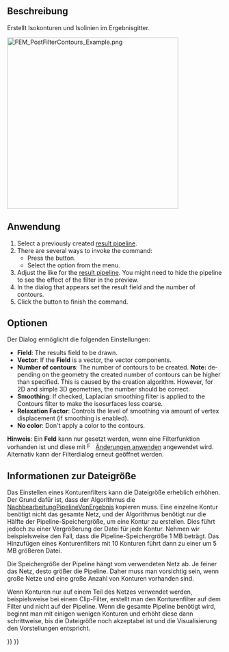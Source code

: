<languages/>

{{Docnav
|[[FEM_PostFilterClipRegion/de| NachbereitungFilterSchnittbereich]]
|[[FEM_PostFilterGlyph/de| NachbereitungFilterGlyphe]]
|[[FEM_Workbench/de|FEM]]
|IconL=FEM_PostFilterClipRegion.svg
|IconR=FEM_PostFilterGlyph.svg
|IconC=Workbench_FEM.svg
}}

<div lang="en" dir="ltr" class="mw-content-ltr">
{{GuiCommand
|Name=FEM PostFilterContours
|MenuLocation=Results → Contours Filter
|Workbenches=[[FEM_Workbench|FEM]]
|Version=0.21
|SeeAlso=[[FEM_PostPipelineFromResult|FEM Result pipeline]], [[FEM_PostCreateFunctions|FEM Filter functions]], [[FEM_tutorial|FEM tutorial]]
}}
</div>

<span id="Description"></span>
==Beschreibung==

Erstellt Isokonturen und Isolinien im Ergebnisgitter.

[[File:FEM_PostFilterContours_Example.png|400px]]
{{Caption|Iso-Konturen, die die y-Komponente der absoluten magnetischen<br>
Flussdichte in und um einen Kupferdraht darstellen, durch den<br>
ein elektrischer Strom mit einer Frequenz von 100 kHz fließt.<br>
Weitere Informationen zu diesem Modell findet man in Abschnitt 14 des [https://www.nic.funet.fi/index/elmer/doc/ElmerTutorials.pdf Elmer-Tutorium].}}

<span id="Usage"></span>
==Anwendung==

<div lang="en" dir="ltr" class="mw-content-ltr">
# Select a previously created [[FEM_PostPipelineFromResult|result pipeline]].
# There are several ways to invoke the command:
#* Press the {{Button|[[Image:FEM_PostFilterContours.svg|16px]] [[FEM_PostFilterContours|Contours Filter]]}} button.
#* Select the {{MenuCommand|Results → [[Image:FEM_PostFilterContours.svg|16px]] Contours Filter}} option from the menu.
# Adjust the {{MenuCommand|Result display options}} like for the [[FEM_PostPipelineFromResult|result pipeline]]. You might need to hide the pipeline to see the effect of the filter in the preview.
# In the dialog that appears set the result field and the number of contours.
# Click the {{Button|OK}} button to finish the command.
</div>

<span id="Options"></span>
==Optionen==

Der Dialog ermöglicht die folgenden Einstellungen:

<div lang="en" dir="ltr" class="mw-content-ltr">
* '''Field''': The results field to be drawn.
* '''Vector''': If the '''Field''' is a vector, the vector components.
* '''Number of contours''': The number of contours to be created. '''Note:''' depending on the geometry the created number of contours can be higher than specified. This is caused by the creation algorithm. However, for 2D and simple 3D geometries, the number should be correct.
* '''Smoothing''': If checked, Laplacian smoothing filter is applied to the Contours filter to make the isosurfaces less coarse. {{Version|1.1}}
* '''Relaxation Factor''': Controls the level of smoothing via amount of vertex displacement (if smoothing is enabled). {{Version|1.1}}
* '''No color''': Don't apply a color to the contours.
</div>

'''Hinweis''': Ein '''Feld''' kann nur gesetzt werden, wenn eine Filterfunktion vorhanden ist und diese mit [[Image:FEM_PostApplyChanges.svg|16px]] [[FEM_PostApplyChanges/de| Änderungen anwenden]] angewendet wird. Alternativ kann der Filterdialog erneut geöffnet werden.

<span id="File_Size_Information"></span>
==Informationen zur Dateigröße==

Das Einstellen eines Konturenfilters kann die Dateigröße erheblich erhöhen. Der Grund dafür ist, dass der Algorithmus die [[FEM_PostPipelineFromResult/de| NachbearbeitungPipelineVonErgebnis]] kopieren muss. Eine einzelne Kontur benötigt nicht das gesamte Netz, und der Algorithmus benötigt nur die Hälfte der Pipeline-Speichergröße, um eine Kontur zu erstellen. Dies führt jedoch zu einer Vergrößerung der Datei für jede Kontur. Nehmen wir beispielsweise den Fall, dass die Pipeline-Speichergröße 1 MB beträgt. Das Hinzufügen eines Konturenfilters mit 10 Konturen führt dann zu einer um 5 MB größeren Datei.

Die Speichergröße der Pipeline hängt vom verwendeten Netz ab. Je feiner das Netz, desto größer die Pipeline. Daher muss man vorsichtig sein, wenn große Netze und eine große Anzahl von Konturen vorhanden sind.

Wenn Konturen nur auf einem Teil des Netzes verwendet werden, beispielsweise bei einem Clip-Filter, erstellt man den Konturenfilter auf dem Filter und nicht auf der Pipeline. Wenn die gesamte Pipeline benötigt wird, beginnt man mit einigen wenigen Konturen und erhöht diese dann schrittweise, bis die Dateigröße noch akzeptabel ist und die Visualisierung den Vorstellungen entspricht.


{{Docnav
|[[FEM_PostFilterClipRegion/de| NachbereitungFilterSchnittbereich]]
|[[FEM_PostFilterGlyph/de| NachbereitungFilterGlyphe]]
|[[FEM_Workbench/de|FEM]]
|IconL=FEM_PostFilterClipRegion.svg
|IconR=FEM_PostFilterGlyph.svg
|IconC=Workbench_FEM.svg
}}

{{FEM_Tools_navi{{#translation:}}}}
{{Userdocnavi{{#translation:}}}}
